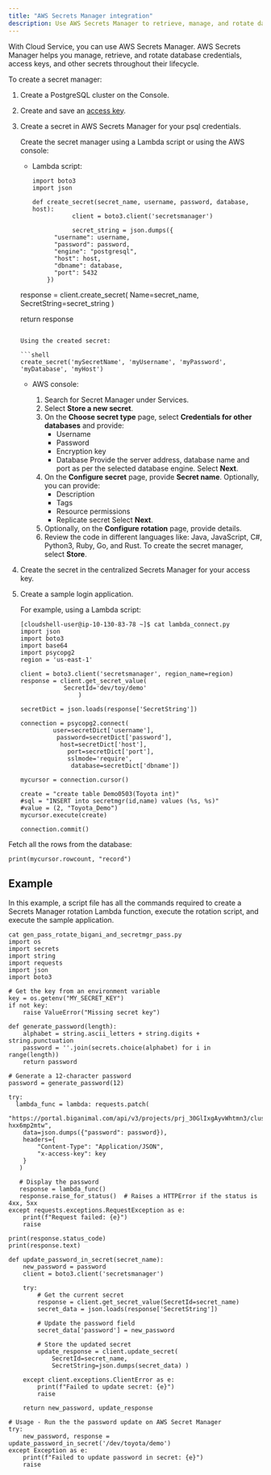 ```yaml
---
title: "AWS Secrets Manager integration"
description: Use AWS Secrets Manager to retrieve, manage, and rotate database credentials and access keys.
---
```


With Cloud Service, you can use AWS Secrets Manager. AWS Secrets Manager helps you manage, retrieve, and rotate database credentials, access keys, and other secrets throughout their lifecycle.

To create a secret manager:

1. Create a PostgreSQL cluster on the Console.

1. Create and save an [access key](../reference/access_key/#create-your-personal-access-key).

1. Create a secret in AWS Secrets Manager for your psql credentials. 

   Create the secret manager using a Lambda script or using the AWS console:

   - Lambda script:

     ```shell
     import boto3
     import json

     def create_secret(secret_name, username, password, database, host):
                client = boto3.client('secretsmanager')

                secret_string = json.dumps({
           "username": username,
           "password": password,
           "engine": "postgresql",
           "host": host,
           "dbname": database,
           "port": 5432
         })

    response = client.create_secret(
        Name=secret_name,
        SecretString=secret_string
    )

    return response
    ```
    
    Using the created secret:

    ```shell
    create_secret('mySecretName', 'myUsername', 'myPassword', 'myDatabase', 'myHost')
    ```

   - AWS console:
   
     1. Search for Secret Manager under Services.
     1. Select **Store a new secret**.
     1. On the **Choose secret type** page, select **Credentials for other databases**  and provide:
        - Username
        - Password
        - Encryption key
        - Database
          Provide the server address, database name and port as per the selected database engine. Select **Next**.
     1. On the **Configure secret** page, provide **Secret name**. Optionally, you can provide:
        - Description
        - Tags
        - Resource permissions
        - Replicate secret
        Select **Next**.
     1. Optionally, on the **Configure rotation** page, provide details.
     1. Review the code in different languages like: Java, JavaScript, C#, Python3, Ruby, Go, and Rust. To create the secret manager, select **Store**.

1. Create the secret in the centralized Secrets Manager for your access key.

1. Create a sample login application.

   For example, using a Lambda script:

   ```shell
   [cloudshell-user@ip-10-130-83-78 ~]$ cat lambda_connect.py 
   import json
   import boto3
   import base64
   import psycopg2
   region = 'us-east-1'
   
   client = boto3.client('secretsmanager', region_name=region)
   response = client.get_secret_value(
               SecretId='dev/toy/demo'
                   )
   
   secretDict = json.loads(response['SecretString'])
   
   connection = psycopg2.connect(
            user=secretDict['username'], 
             password=secretDict['password'],
              host=secretDict['host'], 
                port=secretDict['port'],
                sslmode='require',
                 database=secretDict['dbname'])
   
   mycursor = connection.cursor()
   
   create = "create table Demo0503(Toyota int)"
   #sql = "INSERT into secretmgr(id,name) values (%s, %s)"
   #value = (2, "Toyota_Demo")
   mycursor.execute(create)
   
   connection.commit()
   ```

  Fetch all the rows from the database:

   ```shell
   print(mycursor.rowcount, "record")
   ```

## Example

In this example, a script file has all the commands required to create a Secrets Manager rotation Lambda function, execute the rotation script, and execute the sample application.

```shell
cat gen_pass_rotate_bigani_and_secretmgr_pass.py 
import os
import secrets
import string
import requests
import json
import boto3

# Get the key from an environment variable
key = os.getenv("MY_SECRET_KEY")
if not key:
    raise ValueError("Missing secret key")

def generate_password(length):
    alphabet = string.ascii_letters + string.digits + string.punctuation
    password = ''.join(secrets.choice(alphabet) for i in range(length))
    return password

# Generate a 12-character password
password = generate_password(12)

try:
  lambda_func = lambda: requests.patch(
    "https://portal.biganimal.com/api/v3/projects/prj_30GlIxgAyvWhtmn3/clusters/p-hxx6mp2mtw",
    data=json.dumps({"password": password}),
    headers={
        "Content-Type": "Application/JSON",
        "x-access-key": key
    }
   )

   # Display the password
   response = lambda_func()
   response.raise_for_status()  # Raises a HTTPError if the status is 4xx, 5xx
except requests.exceptions.RequestException as e:
    print(f"Request failed: {e}")
    raise

print(response.status_code)
print(response.text)

def update_password_in_secret(secret_name):
    new_password = password
    client = boto3.client('secretsmanager')
    
    try:
        # Get the current secret
        response = client.get_secret_value(SecretId=secret_name)
        secret_data = json.loads(response['SecretString'])

        # Update the password field
        secret_data['password'] = new_password

        # Store the updated secret
        update_response = client.update_secret(
            SecretId=secret_name,
            SecretString=json.dumps(secret_data) )
    
    except client.exceptions.ClientError as e:
        print(f"Failed to update secret: {e}")
        raise

    return new_password, update_response

# Usage - Run the the password update on AWS Secret Manager
try:
    new_password, response = update_password_in_secret('/dev/toyota/demo')
except Exception as e:
    print(f"Failed to update password in secret: {e}")
    raise
```
   